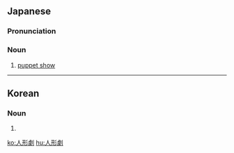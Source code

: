 ==Japanese==
{{ja-kanjitab|にん|ぎょう|げき|yomi=o}}

===Pronunciation===
{{ja-pron|にんぎょうげき|y=o|dev=7}}

===Noun===
{{ja-noun|にんぎょうげき}}

# [[puppet show]] {{gloss|theatrical performance with puppets}}

----

==Korean==
{{ko-hanjatab}}

===Noun===
{{ko-noun|hj|hangeul=인형극}}

# {{hanja form of|인형극|[[puppet show]] {{gloss|theatrical performance with puppets}}}}

[[ko:人形劇]]
[[hu:人形劇]]